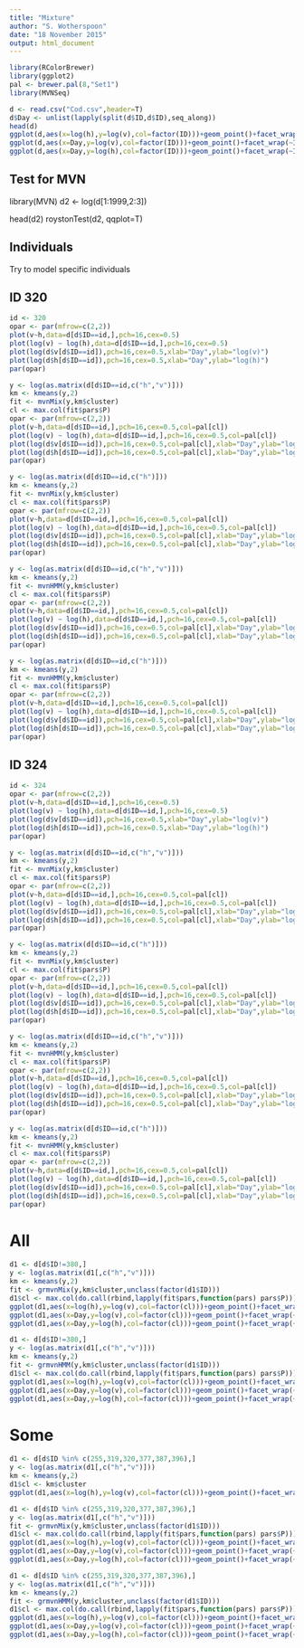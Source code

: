 ```yaml
---
title: "Mixture"
author: "S. Wotherspoon"
date: "18 November 2015"
output: html_document
---
```


```r
library(RColorBrewer)
library(ggplot2)
pal <- brewer.pal(8,"Set1")
library(MVNSeq)
```

```r
d <- read.csv("Cod.csv",header=T)
d$Day <- unlist(lapply(split(d$ID,d$ID),seq_along))
head(d)
ggplot(d,aes(x=log(h),y=log(v),col=factor(ID)))+geom_point()+facet_wrap(~ID)
ggplot(d,aes(x=Day,y=log(v),col=factor(ID)))+geom_point()+facet_wrap(~ID)
ggplot(d,aes(x=Day,y=log(h),col=factor(ID)))+geom_point()+facet_wrap(~ID)
```


## Test for MVN
library(MVN)
d2 <- log(d[1:1999,2:3])

head(d2)
roystonTest(d2, qqplot=T)

## Individuals

Try to model specific individuals


## ID 320

```r
id <- 320
opar <- par(mfrow=c(2,2))
plot(v~h,data=d[d$ID==id,],pch=16,cex=0.5)
plot(log(v) ~ log(h),data=d[d$ID==id,],pch=16,cex=0.5)
plot(log(d$v[d$ID==id]),pch=16,cex=0.5,xlab="Day",ylab="log(v)")
plot(log(d$h[d$ID==id]),pch=16,cex=0.5,xlab="Day",ylab="log(h)")
par(opar)
```

```r
y <- log(as.matrix(d[d$ID==id,c("h","v")]))
km <- kmeans(y,2)
fit <- mvnMix(y,km$cluster)
cl <- max.col(fit$pars$P)
opar <- par(mfrow=c(2,2))
plot(v~h,data=d[d$ID==id,],pch=16,cex=0.5,col=pal[cl])
plot(log(v) ~ log(h),data=d[d$ID==id,],pch=16,cex=0.5,col=pal[cl])
plot(log(d$v[d$ID==id]),pch=16,cex=0.5,col=pal[cl],xlab="Day",ylab="log(v)")
plot(log(d$h[d$ID==id]),pch=16,cex=0.5,col=pal[cl],xlab="Day",ylab="log(h)")
par(opar)
```

```r
y <- log(as.matrix(d[d$ID==id,c("h")]))
km <- kmeans(y,2)
fit <- mvnMix(y,km$cluster)
cl <- max.col(fit$pars$P)
opar <- par(mfrow=c(2,2))
plot(v~h,data=d[d$ID==id,],pch=16,cex=0.5,col=pal[cl])
plot(log(v) ~ log(h),data=d[d$ID==id,],pch=16,cex=0.5,col=pal[cl])
plot(log(d$v[d$ID==id]),pch=16,cex=0.5,col=pal[cl],xlab="Day",ylab="log(v)")
plot(log(d$h[d$ID==id]),pch=16,cex=0.5,col=pal[cl],xlab="Day",ylab="log(h)")
par(opar)
```



```r

y <- log(as.matrix(d[d$ID==id,c("h","v")]))
km <- kmeans(y,2)
fit <- mvnHMM(y,km$cluster)
cl <- max.col(fit$pars$P)
opar <- par(mfrow=c(2,2))
plot(v~h,data=d[d$ID==id,],pch=16,cex=0.5,col=pal[cl])
plot(log(v) ~ log(h),data=d[d$ID==id,],pch=16,cex=0.5,col=pal[cl])
plot(log(d$v[d$ID==id]),pch=16,cex=0.5,col=pal[cl],xlab="Day",ylab="log(v)")
plot(log(d$h[d$ID==id]),pch=16,cex=0.5,col=pal[cl],xlab="Day",ylab="log(h)")
par(opar)
```

```r
y <- log(as.matrix(d[d$ID==id,c("h")]))
km <- kmeans(y,2)
fit <- mvnHMM(y,km$cluster)
cl <- max.col(fit$pars$P)
opar <- par(mfrow=c(2,2))
plot(v~h,data=d[d$ID==id,],pch=16,cex=0.5,col=pal[cl])
plot(log(v) ~ log(h),data=d[d$ID==id,],pch=16,cex=0.5,col=pal[cl])
plot(log(d$v[d$ID==id]),pch=16,cex=0.5,col=pal[cl],xlab="Day",ylab="log(v)")
plot(log(d$h[d$ID==id]),pch=16,cex=0.5,col=pal[cl],xlab="Day",ylab="log(h)")
par(opar)
```


## ID 324

```r
id <- 324
opar <- par(mfrow=c(2,2))
plot(v~h,data=d[d$ID==id,],pch=16,cex=0.5)
plot(log(v) ~ log(h),data=d[d$ID==id,],pch=16,cex=0.5)
plot(log(d$v[d$ID==id]),pch=16,cex=0.5,xlab="Day",ylab="log(v)")
plot(log(d$h[d$ID==id]),pch=16,cex=0.5,xlab="Day",ylab="log(h)")
par(opar)
```

```r
y <- log(as.matrix(d[d$ID==id,c("h","v")]))
km <- kmeans(y,2)
fit <- mvnMix(y,km$cluster)
cl <- max.col(fit$pars$P)
opar <- par(mfrow=c(2,2))
plot(v~h,data=d[d$ID==id,],pch=16,cex=0.5,col=pal[cl])
plot(log(v) ~ log(h),data=d[d$ID==id,],pch=16,cex=0.5,col=pal[cl])
plot(log(d$v[d$ID==id]),pch=16,cex=0.5,col=pal[cl],xlab="Day",ylab="log(v)")
plot(log(d$h[d$ID==id]),pch=16,cex=0.5,col=pal[cl],xlab="Day",ylab="log(h)")
par(opar)
```

```r
y <- log(as.matrix(d[d$ID==id,c("h")]))
km <- kmeans(y,2)
fit <- mvnMix(y,km$cluster)
cl <- max.col(fit$pars$P)
opar <- par(mfrow=c(2,2))
plot(v~h,data=d[d$ID==id,],pch=16,cex=0.5,col=pal[cl])
plot(log(v) ~ log(h),data=d[d$ID==id,],pch=16,cex=0.5,col=pal[cl])
plot(log(d$v[d$ID==id]),pch=16,cex=0.5,col=pal[cl],xlab="Day",ylab="log(v)")
plot(log(d$h[d$ID==id]),pch=16,cex=0.5,col=pal[cl],xlab="Day",ylab="log(h)")
par(opar)
```



```r
y <- log(as.matrix(d[d$ID==id,c("h","v")]))
km <- kmeans(y,2)
fit <- mvnHMM(y,km$cluster)
cl <- max.col(fit$pars$P)
opar <- par(mfrow=c(2,2))
plot(v~h,data=d[d$ID==id,],pch=16,cex=0.5,col=pal[cl])
plot(log(v) ~ log(h),data=d[d$ID==id,],pch=16,cex=0.5,col=pal[cl])
plot(log(d$v[d$ID==id]),pch=16,cex=0.5,col=pal[cl],xlab="Day",ylab="log(v)")
plot(log(d$h[d$ID==id]),pch=16,cex=0.5,col=pal[cl],xlab="Day",ylab="log(h)")
par(opar)
```

```r
y <- log(as.matrix(d[d$ID==id,c("h")]))
km <- kmeans(y,2)
fit <- mvnHMM(y,km$cluster)
cl <- max.col(fit$pars$P)
opar <- par(mfrow=c(2,2))
plot(v~h,data=d[d$ID==id,],pch=16,cex=0.5,col=pal[cl])
plot(log(v) ~ log(h),data=d[d$ID==id,],pch=16,cex=0.5,col=pal[cl])
plot(log(d$v[d$ID==id]),pch=16,cex=0.5,col=pal[cl],xlab="Day",ylab="log(v)")
plot(log(d$h[d$ID==id]),pch=16,cex=0.5,col=pal[cl],xlab="Day",ylab="log(h)")
par(opar)
```


# All

```r
d1 <- d[d$ID!=380,]
y <- log(as.matrix(d1[,c("h","v")]))
km <- kmeans(y,2)
fit <- grmvnMix(y,km$cluster,unclass(factor(d1$ID)))
d1$cl <- max.col(do.call(rbind,lapply(fit$pars,function(pars) pars$P)))
ggplot(d1,aes(x=log(h),y=log(v),col=factor(cl)))+geom_point()+facet_wrap(~ID)
ggplot(d1,aes(x=Day,y=log(v),col=factor(cl)))+geom_point()+facet_wrap(~ID)
ggplot(d1,aes(x=Day,y=log(h),col=factor(cl)))+geom_point()+facet_wrap(~ID)
```


```r
d1 <- d[d$ID!=380,]
y <- log(as.matrix(d1[,c("h","v")]))
km <- kmeans(y,2)
fit <- grmvnHMM(y,km$cluster,unclass(factor(d1$ID)))
d1$cl <- max.col(do.call(rbind,lapply(fit$pars,function(pars) pars$P)))
ggplot(d1,aes(x=log(h),y=log(v),col=factor(cl)))+geom_point()+facet_wrap(~ID)
ggplot(d1,aes(x=Day,y=log(v),col=factor(cl)))+geom_point()+facet_wrap(~ID)
ggplot(d1,aes(x=Day,y=log(h),col=factor(cl)))+geom_point()+facet_wrap(~ID)
```


# Some

```r
d1 <- d[d$ID %in% c(255,319,320,377,387,396),]
y <- log(as.matrix(d1[,c("h","v")]))
km <- kmeans(y,2)
d1$cl <- km$cluster
ggplot(d1,aes(x=log(h),y=log(v),col=factor(cl)))+geom_point()+facet_wrap(~ID)
```

```r
d1 <- d[d$ID %in% c(255,319,320,377,387,396),]
y <- log(as.matrix(d1[,c("h","v")]))
fit <- grmvnMix(y,km$cluster,unclass(factor(d1$ID)))
d1$cl <- max.col(do.call(rbind,lapply(fit$pars,function(pars) pars$P)))
ggplot(d1,aes(x=log(h),y=log(v),col=factor(cl)))+geom_point()+facet_wrap(~ID)
ggplot(d1,aes(x=Day,y=log(v),col=factor(cl)))+geom_point()+facet_wrap(~ID)
ggplot(d1,aes(x=Day,y=log(h),col=factor(cl)))+geom_point()+facet_wrap(~ID)
```


```r
d1 <- d[d$ID %in% c(255,319,320,377,387,396),]
y <- log(as.matrix(d1[,c("h","v")]))
km <- kmeans(y,2)
fit <- grmvnHMM(y,km$cluster,unclass(factor(d1$ID)))
d1$cl <- max.col(do.call(rbind,lapply(fit$pars,function(pars) pars$P)))
ggplot(d1,aes(x=log(h),y=log(v),col=factor(cl)))+geom_point()+facet_wrap(~ID)
ggplot(d1,aes(x=Day,y=log(v),col=factor(cl)))+geom_point()+facet_wrap(~ID)
ggplot(d1,aes(x=Day,y=log(h),col=factor(cl)))+geom_point()+facet_wrap(~ID)
```
